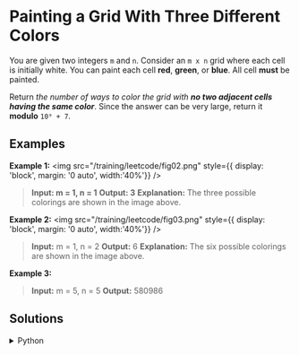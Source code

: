 # Painting a Grid With Three Different Colors

You are given two integers `m` and `n`. Consider an `m x n` grid where each cell is initially white. You can paint each cell **red**, **green**, or **blue**. All cell **must** be painted.

Return *the number of ways to color the grid with **no two adjacent cells having the same color***. Since the answer can be very large, return it **modulo** `10⁹ + 7`.

## Examples

**Example 1:**
<img
	src="/training/leetcode/fig02.png"
	style={{ display: 'block', margin: '0 auto', width:'40%'}}
/>
<br/>
> **Input: m = 1, n = 1**
> **Output: 3**
> **Explanation:** The three possible colorings are shown in the image above.

**Example 2:**
<img
	src="/training/leetcode/fig03.png"
	style={{ display: 'block', margin: '0 auto', width:'40%'}}
/>
<br/>
> **Input:** m = 1, n = 2
> **Output:** 6
> **Explanation:** The six possible colorings are shown in the image above.

**Example 3:**

> **Input:** m = 5, n = 5
> **Output:** 580986

## Solutions

<details>
    <summary>Python</summary>
```python
class Solution:
    def colorTheGrid(self, m: int, n: int) -> int:
        MOD = 10**9 + 7
        
        # Inicializar la memorización
        state_mem = [[-1] * (1 << (2*m)) for _ in range(n+1)]
        
        def count_ways(m, n, r, c, curr_state, prev_state):
            # Caso base: completamos todas las columnas
            if c == n:
                return 1  # Combinación válida
            
            # Caso base: completamos una columna
            if r == m:
                return count_ways(m, n, 0, c+1, 0, curr_state)
            
            # Memorización (solo cuando r==0 - inicio de una nueva columna)
            if r == 0 and state_mem[c][prev_state] != -1:
                return state_mem[c][prev_state]
            
            # Color de la celda superior
            up_color = 0
            if r > 0:
                up_color = curr_state & 3
            
            # Color de la celda izquierda
            left_color = (prev_state >> ((m-r-1)*2)) & 3
            
            # Probar todos los colores
            ways_to_color = 0
            for color in range(1, 4):  # Colores: 1, 2, 3
                if color != up_color and color != left_color:
                    # CLAVE: Usar (curr_state<<2) + color en lugar de curr_state | (color << (r*2))
                    ways_to_color = (ways_to_color + count_ways(m, n, r+1, c, (curr_state<<2) + color, prev_state)) % MOD
            
            # Guardar resultado solo al inicio de una columna
            if r == 0:
                state_mem[c][prev_state] = ways_to_color
            
            return ways_to_color
        
        return count_ways(m, n, 0, 0, 0, 0)
```

- **Bitmasking:** para encontrar todas las combinaciones posibles
- **DP States:** Estados de Programación Dinámica. Configuraciones únicas que defienen un subproblema en un algoritmo de programación dinámica.

En este caso **DP States** nos permite guardar situaciones parciales, como "fotografías", permitiendo que el algoritmo sea eficiente:

1. **Posición actual `(r,c)`:** fila y columna donde estamos decidiendo el color
2. **Estado de la columna actual:** representación de los colores ya asignados en la columna actual
3. **Estado de la columna previa:** configuración completa de colores en la columna anterior 

Para **Bitmasking**

1. Cada color ocupa 2 bits (necesitamos representar 3 colores + vacío)
2. Una columna completa se codifica en un solo entero
3. Ej: para `m = 3` necesitamos 6 bits para representar una columna completa

</details>